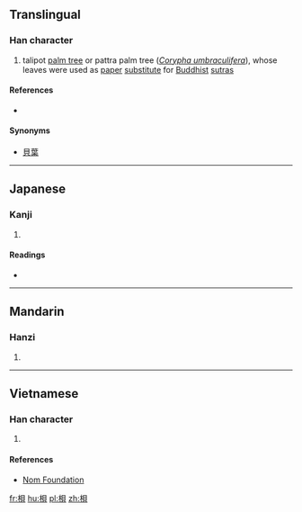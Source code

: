 ==Translingual==

===Han character===
{{Han char|rn=75|rad=木|as=07|sn=11|four=46980|canj=DBUC|ids=⿰木貝}}

# talipot [[palm tree]] or pattra palm tree (''[[w:Corypha umbraculifera|Corypha umbraculifera]]''), whose leaves were used as [[paper]] [[substitute]] for [[Buddhist]] [[sutra]]s

====References====
* {{Han ref|kx=0529.030|dkj=14848|hdz=21213.040|uh=6896|ud=26774|bh=D5CB|bd=54731}}

====Synonyms====
*[[貝葉]]

----

==Japanese==

===Kanji===
{{ja-kanji|grade=|rs=木07}}

# {{defn|lang=ja|sort=木07}}

====Readings====
* {{ja-readings|on=[[はい]] (hai)|kun=[[ばいたら]] (baitara)}}

----

==Mandarin==

===Hanzi===
{{cmn-hanzi|pin=[[bèi]] ([[bei4]])|wg=pei<sup>4</sup>}}

# {{defn|lang=cmn|sort=木07}}

----

==Vietnamese==

===Han character===
{{vi-readings|rs=木07| hanviet = [[vối]], [[vôi]]}}

# {{defn|lang=vi|sort=木07}}

====References====
*[http://nomfoundation.org/common/nom_details.php?codepoint=6896 Nom Foundation]

[[fr:梖]]
[[hu:梖]]
[[pl:梖]]
[[zh:梖]]